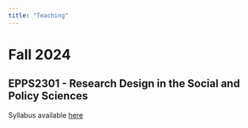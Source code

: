 ```yaml
---
title: "Teaching"
---
```


# Fall 2024

## EPPS2301 - Research Design in the Social and Policy Sciences

Syllabus available [here](syllabus_EPPS2301_081724.pdf)
